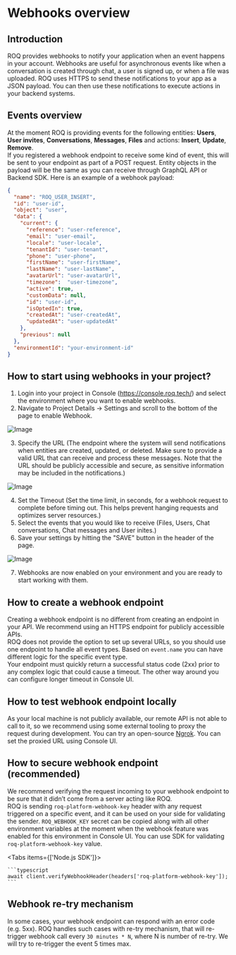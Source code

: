 
# Webhooks overview

## Introduction

ROQ provides webhooks to notify your application when an event happens in your account.
Webhooks are useful for asynchronous events like when a conversation is created through chat,
a user is signed up, or when a file was uploaded.
ROQ uses HTTPS to send these notifications to your app as a JSON payload.
You can then use these notifications to execute actions in your backend systems.

## Events overview

At the moment ROQ is providing events for the following entities: **Users**, **User invites**, **Conversations**, **Messages**, **Files**
and actions: **Insert**, **Update**, **Remove**. <br/>
If you registered a webhook endpoint to receive some kind of event,
this will be sent to your endpoint as part of a POST request.
Entity objects in the payload will be the same as you can receive through GraphQL API or Backend SDK.
Here is an example of a webhook payload:

```json
{
  "name": "ROQ_USER_INSERT",
  "id": "user-id",
  "object": "user",
  "data": {
    "current": {
      "reference": "user-reference",
      "email": "user-email",
      "locale": "user-locale",
      "tenantId": "user-tenant",
      "phone": "user-phone",
      "firstName": "user-firstName",
      "lastName": "user-lastName",
      "avatarUrl": "user-avatarUrl",
      "timezone":  "user-timezone",
      "active": true,
      "customData": null,
      "id": "user-id",
      "isOptedIn": true,
      "createdAt": "user-createdAt",
      "updatedAt": "user-updatedAt"
    },
    "previous": null
  },
  "environmentId": "your-environment-id"
}
```

## How to start using webhooks in your project?

1.  Login into your project in Console (https://console.roq.tech/) and select the environment where you want to enable webhooks.
2.  Navigate to Project Details -> Settings and scroll to the bottom of the page to enable Webhook.

![Image](/release-notes/2023-003-enable-webhook-console.png)

3.  Specify the URL (The endpoint where the system will send notifications when entities are created, updated, or deleted. Make sure to provide a valid URL that can receive and process these messages. Note that the URL should be publicly accessible and secure, as sensitive information may be included in the notifications.)

![Image](/release-notes/2023-003-enable-webhook-console-2.png)

4.  Set the Timeout (Set the time limit, in seconds, for a webhook request to complete before timing out. This helps prevent hanging requests and optimizes server resources.)
5.  Select the events that you would like to receive (Files, Users, Chat conversations, Chat messages and User inites.)
6.  Save your settings by hitting the "SAVE" button in the header of the page.

![Image](/release-notes/2023-003-enable-webhook-console-3.jpg)

7.  Webhooks are now enabled on your environment and you are ready to start working with them.

## How to create a webhook endpoint

Creating a webhook endpoint is no different from creating an endpoint in your API.
We recommend using an HTTPS endpoint for publicly accessible APIs. <br/>
ROQ does not provide the option to set up several URLs, so you should use one endpoint to handle all event types.
Based on ```event.name``` you can have different logic for the specific event type. <br/>
Your endpoint must quickly return a successful status code (2xx) prior to any complex logic that could cause a timeout.
The other way around you can configure longer timeout in Console UI.

## How to test webhook endpoint locally

As your local machine is not publicly available, our remote API is not able to call to it, so we recommend using
some external tooling to proxy the request during development. You can try an open-source [Ngrok](https://www.npmjs.com/package/ngrok).
You can set the proxied URL using Console UI.

## How to secure webhook endpoint (recommended)

We recommend verifying the request incoming to your webhook endpoint to be sure that it didn’t come from a server acting like ROQ. <br/>
ROQ is sending ```roq-platform-webhook-key``` header with any request triggered on a specific event, and it can be used on your side for validating the sender.
```ROQ_WEBHOOK_KEY``` secret can be copied along with all other environment variables at the moment
when the webhook feature was enabled for this environment in Console UI.
You can use SDK for validating ```roq-platform-webhook-key``` value.

<Tabs items={['Node.js SDK']}><Tab>

    ```typescript
    await client.verifyWebhookHeader(headers['roq-platform-webhook-key']);
    ```

</Tab></Tabs>

## Webhook re-try mechanism

In some cases, your webhook endpoint can respond with an error code (e.g. 5xx). ROQ handles such cases with re-try
mechanism, that will re-trigger webhook call every ```30 minutes * N```, where N is number of re-try. We will try to re-trigger the event
5 times max.
